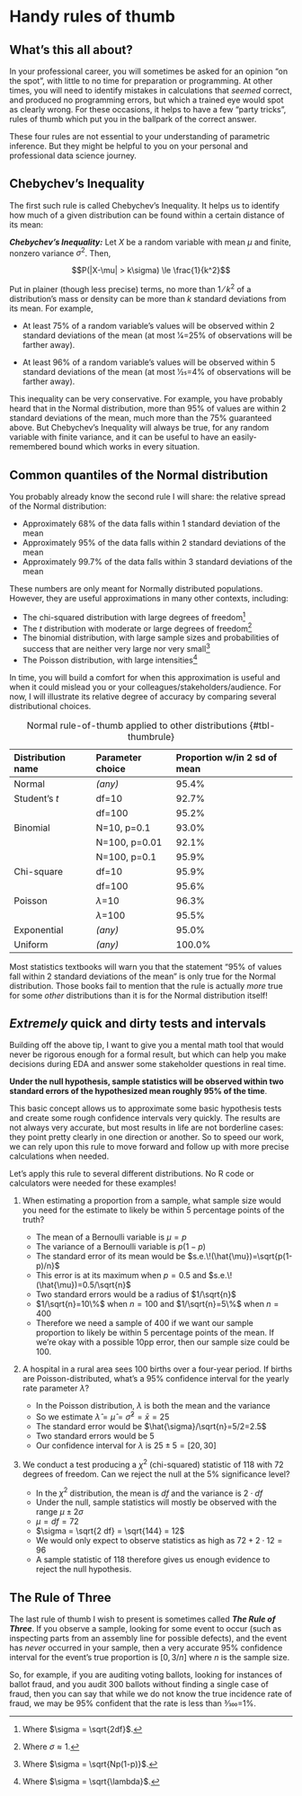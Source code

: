 # Handy rules of thumb {#sec-thumbs}

## What's this all about?

In your professional career, you will sometimes be asked for an opinion "on the spot", with little to no time for preparation or programming. At other times, you will need to identify mistakes in calculations that *seemed* correct, and produced no programming errors, but which a trained eye would spot as clearly wrong. For these occasions, it helps to have a few "party tricks", rules of thumb which put you in the ballpark of the correct answer.

These four rules are not essential to your understanding of parametric inference. But they might be helpful to you on your personal and professional data science journey.

## Chebychev's Inequality

The first such rule is called Chebychev’s Inequality. It helps us to identify how much of a given distribution can be found within a certain distance of its mean:

:::{.callout-note}
***Chebychev’s Inequality:*** Let $X$ be a random variable with mean $\mu$ and finite, nonzero variance $\sigma^2$. Then,

$$P(|X-\mu| > k\sigma) \le \frac{1}{k^2}$$
:::

Put in plainer (though less precise) terms, no more than $1⁄k^2$ of a distribution's mass or density can be more than $k$ standard deviations from its mean. For example,

* At least 75% of a random variable's values will be observed within 2 standard deviations of the mean (at most 1⁄4=25% of observations will be farther away).

* At least 96% of a random variable's values will be observed within 5 standard deviations of the mean (at most 1⁄25=4% of observations will be farther away).

This inequality can be very conservative. For example, you have probably heard that in the Normal distribution, more than 95% of values are within 2 standard deviations of the mean, much more than the 75% guaranteed above. But Chebychev’s Inequality will always be true, for any random variable with finite variance, and it can be useful to have an easily-remembered bound which works in every situation.

## Common quantiles of the Normal distribution

You probably already know the second rule I will share: the relative spread of the Normal distribution:

* Approximately 68% of the data falls within 1 standard deviation of the mean
* Approximately 95% of the data falls within 2 standard deviations of the mean 
* Approximately 99.7% of the data falls within 3 standard deviations of the mean

These numbers are only meant for Normally distributed populations.  However, they are useful approximations in many other contexts, including:

* The chi-squared distribution with large degrees of freedom^[Where $\sigma = \sqrt{2df}$.]
* The *t* distribution with moderate or large degrees of freedom^[Where $\sigma \approx 1$.]
* The binomial distribution, with large sample sizes and probabilities of success that are neither very large nor very small^[Where $\sigma = \sqrt{Np(1-p)}$.]
* The Poisson distribution, with large intensities^[Where $\sigma = \sqrt{\lambda}$.]

In time, you will build a comfort for when this approximation is useful and when it could mislead you or your colleagues/stakeholders/audience.  For now, I will illustrate its relative degree of accuracy by comparing several distributional choices.

| Distribution name | Parameter choice | Proportion w/in 2 sd of mean |
|:------------------|:-----------------|:-----------------------------|
| Normal            | *(any)*          |95.4%                         |
| Student's *t*     | df=10            |92.7%                         |
|                   | df=100           |95.2%                         |
| Binomial          | N=10, p=0.1      |93.0%                         |
|                   | N=100, p=0.01    |92.1%                         |
|                   | N=100, p=0.1     |95.9%                         |
| Chi-square        | df=10            |95.9%                         |
|                   | df=100           |95.6%                         |
| Poisson           | $\lambda$=10     |96.3%                         |
|                   | $\lambda$=100    |95.5%                         |
| Exponential       | *(any)*          |95.0%                         |
| Uniform           | *(any)*          |100.0%                        |

: Normal rule-of-thumb applied to other distributions {#tbl-thumbrule}

Most statistics textbooks will warn you that the statement "95% of values fall within 2 standard deviations of the mean" is only true for the Normal distribution. Those books fail to mention that the rule is actually *more* true for some *other* distributions than it is for the Normal distribution itself!

## *Extremely* quick and dirty tests and intervals

Building off the above tip, I want to give you a mental math tool that would never be rigorous enough for a formal result, but which can help you make decisions during EDA and answer some stakeholder questions in real time.

**Under the null hypothesis, sample statistics will be observed within two standard errors of the hypothesized mean roughly 95% of the time**.

This basic concept allows us to approximate some basic hypothesis tests and create some rough confidence intervals very quickly. The results are not always very accurate, but most results in life are not borderline cases: they point pretty clearly in one direction or another. So to speed our work, we can rely upon this rule to move forward and follow up with more precise calculations when needed.

Let's apply this rule to several different distributions. No R code or calculators were needed for these examples!

 1. When estimating a proportion from a sample, what sample size would you need for the estimate to likely be within 5 percentage points of the truth?
 
    - The mean of a Bernoulli variable is $\mu=p$
    - The variance of a Bernoulli variable is $p(1-p)$
    - The standard error of its mean would be $s.e.\!(\hat{\mu})=\sqrt{p(1-p)/n}$
    - This error is at its maximum when $p=0.5$ and $s.e.\!(\hat{\mu})=0.5/\sqrt{n}$
    - Two standard errors would be a radius of $1/\sqrt{n}$
    - $1/\sqrt{n}=10\%$ when $n=100$ and $1/\sqrt{n}=5\%$ when $n=400$
    - Therefore we need a sample of 400 if we want our sample proportion to likely be within 5 percentage points of the mean. If we're okay with a possible 10pp error, then our sample size could be 100.
   
 2. A hospital in a rural area sees 100 births over a four-year period. If births are Poisson-distributed, what's a 95% confidence interval for the yearly rate parameter $\lambda$?
 
    - In the Poisson distribution, $\lambda$ is both the mean and the variance
    - So we estimate $\hat{\lambda}=\hat{\mu}=\hat{\sigma}^2=\bar{x}=25$
    - The standard error would be $\hat{\sigma}/\sqrt{n}=5/2=2.5$
    - Two standard errors would be 5
    - Our confidence interval for $\lambda$ is $25 \pm 5 = [20,30]$
    
 3. We conduct a test producing a $\chi^2$ (chi-squared) statistic of 118 with 72 degrees of freedom. Can we reject the null at the 5% significance level?
 
    - In the $\chi^2$ distribution, the mean is $df$ and the variance is $2\cdot df$
    - Under the null, sample statistics will mostly be observed with the range $\mu \pm 2\sigma$
    - $\mu = df = 72$
    - $\sigma = \sqrt{2 df} = \sqrt{144} = 12$ 
    - We would only expect to observe statistics as high as $72 + 2 \cdot 12 = 96$
    - A sample statistic of 118 therefore gives us enough evidence to reject the null hypothesis.

## The Rule of Three

The last rule of thumb I wish to present is sometimes called ***The Rule of Three***. If you observe a sample, looking for some event to occur (such as inspecting parts from an assembly line for possible defects), and the event has *never* occurred in your sample, then a very accurate 95% confidence interval for the event’s true proportion is $[0,3/n]$ where $n$ is the sample size.

So, for example, if you are auditing voting ballots, looking for instances of ballot fraud, and you audit 300 ballots without finding a single case of fraud, then you can say that while we do not know the true incidence rate of fraud, we may be 95% confident that the rate is less than 3⁄300=1%.

